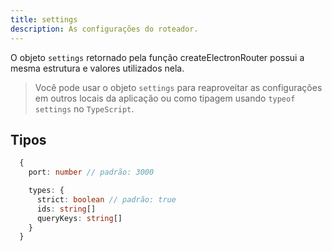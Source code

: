 ```yaml
---
title: settings
description: As configurações do roteador.
---
```


O objeto `settings` retornado pela função <Link href="/docs/api/create-electron-router">createElectronRouter</Link> possui a mesma estrutura e valores utilizados nela.

> Você pode usar o objeto `settings` para reaproveitar as configurações em outros locais da aplicação ou como tipagem usando `typeof settings` no `TypeScript`.

## Tipos

```ts
  {
    port: number // padrão: 3000

    types: {
      strict: boolean // padrão: true
      ids: string[]
      queryKeys: string[]
    }
  }
```
